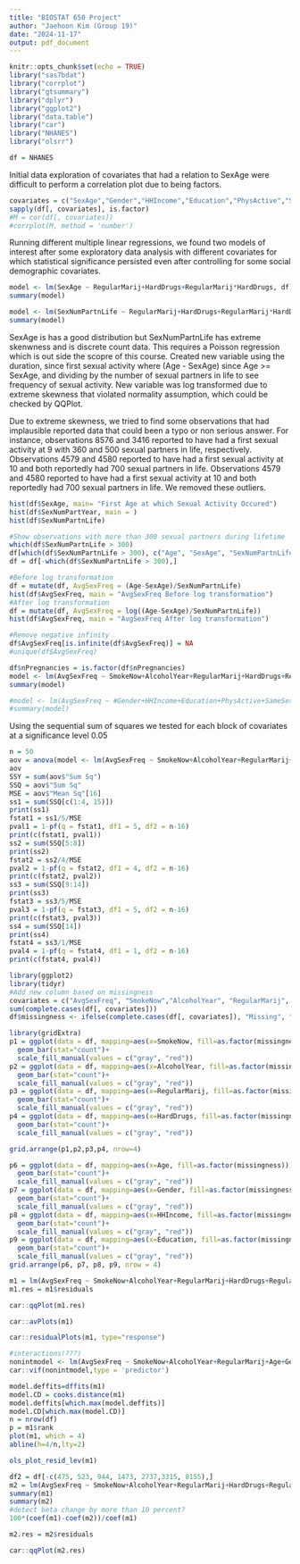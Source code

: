 ```yaml
---
title: "BIOSTAT 650 Project"
author: "Jaehoon Kim (Group 19)"
date: "2024-11-17"
output: pdf_document
---
```


```r
knitr::opts_chunk$set(echo = TRUE)
library("sas7bdat")
library("corrplot")
library("gtsummary")
library("dplyr")
library("ggplot2")
library("data.table")
library("car")
library("NHANES")
library("olsrr")
```




```r
df = NHANES

```

Initial data exploration of covariates that had a relation to SexAge were difficult to perform a correlation plot due to being factors.
```r
covariates = c("SexAge","Gender","HHIncome","Education","PhysActive","SameSex","AlcoholYear","RegularMarij","HardDrugs")
sapply(df[, covariates], is.factor)
#M = cor(df[, covariates])
#corrplot(M, method = 'number')
```

Running different multiple linear regressions, we found two models of interest after some exploratory data analysis with different covariates for which statistical significance persisted even after controlling for some social demographic covariates.
```r
model <- lm(SexAge ~ RegularMarij+HardDrugs+RegularMarij*HardDrugs, df)
summary(model)

model <- lm(SexNumPartnLife ~ RegularMarij+HardDrugs+RegularMarij*HardDrugs, df)
summary(model)

```


SexAge is has a good distribution but SexNumPartnLife has extreme skenwness and is discrete count data. This requires a Poisson regression which is out side the scopre of this course. Created new variable using the duration, since first sexual activity where (Age - SexAge) since Age >= SexAge, and dividing by the number of sexual partners in life to see frequency of sexual activity. New variable was log transformed due to extreme skewness that violated normality assumption, which could be checked by QQPlot.

Due to extreme skewness,  we tried to find some observations that had implausible reported data that could been a typo or non serious answer. For instance, observations 8576 and 3416 reported to have had a first sexual activity at 9 with 360 and 500 sexual partners in life, respectively. Observations 4579 and 4580 reported to have had a first sexual activity at 10 and both reportedly had 700 sexual partners in life. Observations 4579 and 4580 reported to have had a first sexual activity at 10 and both reportedly had 700 sexual partners in life. We removed these outliers.
```R
hist(df$SexAge, main= "First Age at which Sexual Activity Occured")
hist(df$SexNumPartYear, main = )
hist(df$SexNumPartnLife)

#Show observations with more than 300 sexual partners during lifetime
which(df$SexNumPartnLife > 300)
df[which(df$SexNumPartnLife > 300), c("Age", "SexAge", "SexNumPartnLife")]
df = df[-which(df$SexNumPartnLife > 300),]

#Before log transformation
df = mutate(df, AvgSexFreq = (Age-SexAge)/SexNumPartnLife)
hist(df$AvgSexFreq, main = "AvgSexFreq Before log transformation")
#After log transformation
df = mutate(df, AvgSexFreq = log((Age-SexAge)/SexNumPartnLife))
hist(df$AvgSexFreq, main = "AvgSexFreq After log transformation")
```

```R
#Remove negative infinity
df$AvgSexFreq[is.infinite(df$AvgSexFreq)] = NA
#unique(df$AvgSexFreq)

df$nPregnancies = is.factor(df$nPregnancies)
model <- lm(AvgSexFreq ~ SmokeNow+AlcoholYear+RegularMarij+HardDrugs+RegularMarij*HardDrugs+Age+Gender+HHIncome+Education+BMI+DiabetesAge+Depressed+LittleInterest+ PhysActive+SameSex, df)
summary(model)

#model <- lm(AvgSexFreq ~ #Gender+HHIncome+Education+PhysActive+SameSex+AlcoholYear+RegularMarij+HardDrugs+#RegularMarij*HardDrugs+RegularMarij*AlcoholYear, df)
#summary(model)

```

Using the sequential sum of squares we tested for each block of covariates at a significance level 0.05

```r
n = 50
aov = anova(model <- lm(AvgSexFreq ~ SmokeNow+AlcoholYear+RegularMarij+HardDrugs+RegularMarij*HardDrugs+Age+Gender+HHIncome+Education+BMI+DiabetesAge+Depressed+LittleInterest+PhysActive+SameSex, df))
aov
SSY = sum(aov$"Sum Sq")
SSQ = aov$"Sum Sq"
MSE = aov$"Mean Sq"[16]
ss1 = sum(SSQ[c(1:4, 15)])
print(ss1)
fstat1 = ss1/5/MSE
pval1 = 1-pf(q = fstat1, df1 = 5, df2 = n-16)
print(c(fstat1, pval1))
ss2 = sum(SSQ[5:8])
print(ss2)
fstat2 = ss2/4/MSE
pval2 = 1-pf(q = fstat2, df1 = 4, df2 = n-16)
print(c(fstat2, pval2))
ss3 = sum(SSQ[9:14])
print(ss3)
fstat3 = ss3/5/MSE
pval3 = 1-pf(q = fstat3, df1 = 5, df2 = n-16)
print(c(fstat3, pval3))
ss4 = sum(SSQ[14])
print(ss4)
fstat4 = ss3/1/MSE
pval4 = 1-pf(q = fstat4, df1 = 1, df2 = n-16)
print(c(fstat4, pval4))


```

```r

library(ggplot2)
library(tidyr)
#Add new column based on missingness
covariates = c("AvgSexFreq", "SmokeNow","AlcoholYear", "RegularMarij", "HardDrugs", "Age", "Gender","HHIncome","Education")
sum(complete.cases(df[, covariates]))
df$missingness <- ifelse(complete.cases(df[, covariates]), "Missing", "Not Missing")


```
```r
library(gridExtra)
p1 = ggplot(data = df, mapping=aes(x=SmokeNow, fill=as.factor(missingness)))+
  geom_bar(stat="count")+
  scale_fill_manual(values = c("gray", "red"))
p2 = ggplot(data = df, mapping=aes(x=AlcoholYear, fill=as.factor(missingness)))+
  geom_bar(stat="count")+
  scale_fill_manual(values = c("gray", "red"))
p3 = ggplot(data = df, mapping=aes(x=RegularMarij, fill=as.factor(missingness)))+
  geom_bar(stat="count")+
  scale_fill_manual(values = c("gray", "red"))
p4 = ggplot(data = df, mapping=aes(x=HardDrugs, fill=as.factor(missingness)))+
  geom_bar(stat="count")+
  scale_fill_manual(values = c("gray", "red"))

grid.arrange(p1,p2,p3,p4, nrow=4)
```

```r
p6 = ggplot(data = df, mapping=aes(x=Age, fill=as.factor(missingness)))+
  geom_bar(stat="count")+
  scale_fill_manual(values = c("gray", "red"))
p7 = ggplot(data = df, mapping=aes(x=Gender, fill=as.factor(missingness)))+
  geom_bar(stat="count")+
  scale_fill_manual(values = c("gray", "red"))
p8 = ggplot(data = df, mapping=aes(x=HHIncome, fill=as.factor(missingness)))+
  geom_bar(stat="count")+
  scale_fill_manual(values = c("gray", "red"))
p9 = ggplot(data = df, mapping=aes(x=Education, fill=as.factor(missingness)))+
  geom_bar(stat="count")+
  scale_fill_manual(values = c("gray", "red"))
grid.arrange(p6, p7, p8, p9, nrow = 4)
```


```r

m1 = lm(AvgSexFreq ~ SmokeNow+AlcoholYear+RegularMarij+HardDrugs+RegularMarij*HardDrugs+Age+Gender+HHIncome+Education, df)
m1.res = m1$residuals

car::qqPlot(m1.res)
```

```r

car::avPlots(m1)
```

```r


car::residualPlots(m1, type="response")
```

```r
#interactions(???)
nonintmodel <- lm(AvgSexFreq ~ SmokeNow+AlcoholYear+RegularMarij+Age+Gender+HHIncome+Education, df)
car::vif(nonintmodel,type = 'predictor')
```

```r
model.deffits=dffits(m1)
model.CD = cooks.distance(m1)
model.deffits[which.max(model.deffits)]
model.CD[which.max(model.CD)]
n = nrow(df)
p = m1$rank
plot(m1, which = 4)
abline(h=4/n,lty=2)

```

```r
ols_plot_resid_lev(m1)
```

```r
df2 = df[-c(475, 523, 944, 1473, 2737,3315, 8155),]
m2 = lm(AvgSexFreq ~ SmokeNow+AlcoholYear+RegularMarij+HardDrugs+RegularMarij*HardDrugs+Age+Gender+HHIncome+Education, df2)
summary(m1)
summary(m2)
#detect beta change by more than 10 percent?
100*(coef(m1)-coef(m2))/coef(m1)
```

```r
m2.res = m2$residuals

car::qqPlot(m2.res)
```